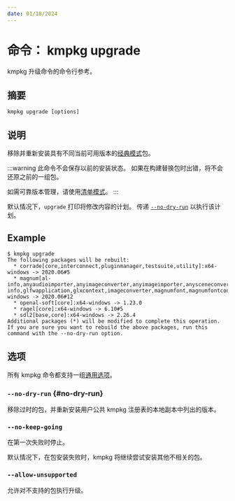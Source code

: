 ---
date: 01/10/2024
---
# 命令： kmpkg upgrade

kmpkg 升级命令的命令行参考。

## 摘要

```console
kmpkg upgrade [options]
```

## 说明

移除并重新安装具有不同当前可用版本的[经典模式][Classic mode]包。

:::warning
此命令不会保存以前的安装状态。 如果在构建替换包时出错，将不会还原之前的一组包。

如需可靠版本管理，请使用[清单模式][Manifest mode]。
:::

默认情况下，`upgrade` 打印将修改内容的计划。 传递 [`--no-dry-run`](#no-dry-run) 以执行该计划。

## Example

```console
$ kmpkg upgrade
The following packages will be rebuilt:
  * corrade[core,interconnect,pluginmanager,testsuite,utility]:x64-windows -> 2020.06#5
  * magnum[al-info,anyaudioimporter,anyimageconverter,anyimageimporter,anysceneconverter,anysceneimporter,anyshaderconverter,audio,cglcontext,core,debugtools,distancefieldconverter,eglcontext,fontconverter,gl,gl-info,glfwapplication,glxcontext,imageconverter,magnumfont,magnumfontconverter,meshtools,objimporter,opengltester,primitives,sceneconverter,scenegraph,sdl2application,shaderconverter,shaders,shadertools,text,texturetools,tgaimageconverter,tgaimporter,trade,wglcontext,windowlesscglapplication,windowlesseglapplication,windowlessglxapplication,windowlesswglapplication]:x64-windows -> 2020.06#12
  * openal-soft[core]:x64-windows -> 1.23.0
  * ragel[core]:x64-windows -> 6.10#5
  * sdl2[base,core]:x64-windows -> 2.26.4
Additional packages (*) will be modified to complete this operation.
If you are sure you want to rebuild the above packages, run this command with the --no-dry-run option.
```

## 选项

所有 kmpkg 命令都支持一组[通用选项](common-options.mdx)。

### `--no-dry-run` {#no-dry-run}

移除过时的包，并重新安装用户公共 kmpkg 注册表的本地副本中列出的版本。

### `--no-keep-going`

在第一次失败时停止。

默认情况下，在包安装失败时，kmpkg 将继续尝试安装其他不相关的包。

### `--allow-unsupported`

允许对不支持的包执行升级。

[Classic mode]: ../concepts/classic-mode.mdx
[Manifest mode]: ../concepts/manifest-mode.mdx
